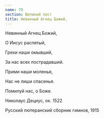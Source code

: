 ```yaml
---
name: 79
section: Великий пост
title: Невинный Агнец Божий,
---
```

Невинный Агнец Божий,

О Иисус распятый,

Грехи наши омывший,

За нас всех пострадавший.

Прими наши моленья,

Нас не лиши спасенья.

Помилуй нас, о Боже.


Николаус Дециус, ок. 1522

Русский лютеранский сборник гимнов, 1915